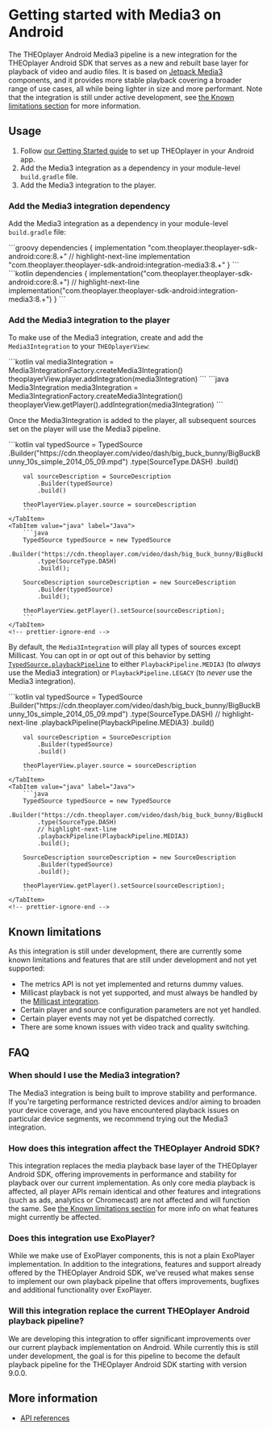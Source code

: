 
# Getting started with Media3 on Android

The THEOplayer Android Media3 pipeline is a new integration for the THEOplayer Android SDK that serves as a new and rebuilt base layer for playback of video and audio files.
It is based on [Jetpack Media3](https://developer.android.com/media/media3) components, and it provides more stable playback covering a broader range of use cases, all while being lighter in size and more performant.
Note that the integration is still under active development, see [the Known limitations section](#known-limitations) for more information.

## Usage

1. Follow [our Getting Started guide](../../../getting-started/01-sdks/02-android/00-getting-started.mdx)
   to set up THEOplayer in your Android app.
2. Add the Media3 integration as a dependency in your module-level `build.gradle` file.
3. Add the Media3 integration to the player.

### Add the Media3 integration dependency

Add the Media3 integration as a dependency in your module-level `build.gradle` file:

<Tabs queryString="lang">
    <!-- prettier-ignore-start -->
    <TabItem value="groovy" label="Groovy">
        ```groovy
        dependencies {
            implementation "com.theoplayer.theoplayer-sdk-android:core:8.+"
            // highlight-next-line
            implementation "com.theoplayer.theoplayer-sdk-android:integration-media3:8.+"
        }
        ```
    </TabItem>
    <TabItem value="kotlin" label="Kotlin">
        ```kotlin
        dependencies {
            implementation("com.theoplayer.theoplayer-sdk-android:core:8.+")
            // highlight-next-line
            implementation("com.theoplayer.theoplayer-sdk-android:integration-media3:8.+")
        }
        ```
    </TabItem>
    <!-- prettier-ignore-end -->
</Tabs>

### Add the Media3 integration to the player

To make use of the Media3 integration, create and add the `Media3Integration` to your `THEOplayerView`:

<Tabs queryString="lang">
    <!-- prettier-ignore-start -->
    <TabItem value="kotlin" label="Kotlin">
        ```kotlin
        val media3Integration = Media3IntegrationFactory.createMedia3Integration()
        theoplayerView.player.addIntegration(media3Integration)
        ```
    </TabItem>
    <TabItem value="java" label="Java">
        ```java
        Media3Integration media3Integration = Media3IntegrationFactory.createMedia3Integration()
        theoplayerView.getPlayer().addIntegration(media3Integration)
        ```
    </TabItem>
    <!-- prettier-ignore-end -->
</Tabs>

Once the Media3Integration is added to the player, all subsequent sources set on the player will use the Media3 pipeline.

<Tabs queryString="lang">
    <!-- prettier-ignore-start -->
    <TabItem value="kotlin" label="Kotlin">
        ```kotlin
        val typedSource = TypedSource
            .Builder("https://cdn.theoplayer.com/video/dash/big_buck_bunny/BigBuckBunny_10s_simple_2014_05_09.mpd")
            .type(SourceType.DASH)
            .build()

        val sourceDescription = SourceDescription
            .Builder(typedSource)
            .build()

        theoPlayerView.player.source = sourceDescription
        ```
    </TabItem>
    <TabItem value="java" label="Java">
        ```java
        TypedSource typedSource = new TypedSource
            .Builder("https://cdn.theoplayer.com/video/dash/big_buck_bunny/BigBuckBunny_10s_simple_2014_05_09.mpd")
            .type(SourceType.DASH)
            .build();

        SourceDescription sourceDescription = new SourceDescription
            .Builder(typedSource)
            .build();

        theoPlayerView.getPlayer().setSource(sourceDescription);
        ```
    </TabItem>
    <!-- prettier-ignore-end -->

</Tabs>

By default, the `Media3Integration` will play all types of sources except Millicast.
You can opt in or opt out of this behavior by setting [`TypedSource.playbackPipeline`]
to either `PlaybackPipeline.MEDIA3` (to _always_ use the Media3 integration)
or `PlaybackPipeline.LEGACY` (to _never_ use the Media3 integration).

<Tabs queryString="lang">
    <!-- prettier-ignore-start -->
    <TabItem value="kotlin" label="Kotlin">
        ```kotlin
        val typedSource = TypedSource
            .Builder("https://cdn.theoplayer.com/video/dash/big_buck_bunny/BigBuckBunny_10s_simple_2014_05_09.mpd")
            .type(SourceType.DASH)
            // highlight-next-line
            .playbackPipeline(PlaybackPipeline.MEDIA3)
            .build()

        val sourceDescription = SourceDescription
            .Builder(typedSource)
            .build()

        theoPlayerView.player.source = sourceDescription
        ```
    </TabItem>
    <TabItem value="java" label="Java">
        ```java
        TypedSource typedSource = new TypedSource
            .Builder("https://cdn.theoplayer.com/video/dash/big_buck_bunny/BigBuckBunny_10s_simple_2014_05_09.mpd")
            .type(SourceType.DASH)
            // highlight-next-line
            .playbackPipeline(PlaybackPipeline.MEDIA3)
            .build();

        SourceDescription sourceDescription = new SourceDescription
            .Builder(typedSource)
            .build();

        theoPlayerView.getPlayer().setSource(sourceDescription);
        ```
    </TabItem>
    <!-- prettier-ignore-end -->

</Tabs>

## Known limitations

As this integration is still under development, there are currently some known limitations and features that are still under development and not yet supported:

- The metrics API is not yet implemented and returns dummy values.
- Millicast playback is not yet supported, and must always be handled by the [Millicast integration](../millicast/getting-started.mdx).
- Certain player and source configuration parameters are not yet handled.
- Certain player events may not yet be dispatched correctly.
- There are some known issues with video track and quality switching.

## FAQ

### When should I use the Media3 integration?

The Media3 integration is being built to improve stability and performance. If you're targeting performance restricted devices and/or aiming to broaden your device coverage, and you have encountered playback issues on particular device segments, we recommend trying out the Media3 integration.

### How does this integration affect the THEOplayer Android SDK?

This integration replaces the media playback base layer of the THEOplayer Android SDK, offering improvements in performance and stability for playback over our current implementation. As only core media playback is affected, all player APIs remain identical and other features and integrations (such as ads, analytics or Chromecast) are not affected and will function the same. See [the Known limitations section](#known-limitations) for more info on what features might currently be affected.

### Does this integration use ExoPlayer?

While we make use of ExoPlayer components, this is not a plain ExoPlayer implementation. In addition to the integrations, features and support already offered by the THEOplayer Android SDK, we've reused what makes sense to implement our own playback pipeline that offers improvements, bugfixes and additional functionality over ExoPlayer.

### Will this integration replace the current THEOplayer Android playback pipeline?

We are developing this integration to offer significant improvements over our current playback implementation on Android. While currently this is still under development, the goal is for this pipeline to become the default playback pipeline for the THEOplayer Android SDK starting with version 9.0.0.

## More information

- [API references](pathname:///theoplayer/v8/api-reference/android/com/theoplayer/android/api/media3/package-summary.html)

[`TypedSource.playbackPipeline`]: pathname:///theoplayer/v8/api-reference/android/com/theoplayer/android/api/source/TypedSource.Builder.html#playbackPipeline(com.theoplayer.android.api.source.PlaybackPipeline)
